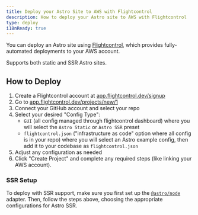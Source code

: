 ```yaml
---
title: Deploy your Astro Site to AWS with Flightcontrol
description: How to deploy your Astro site to AWS with Flightcontrol
type: deploy
i18nReady: true
---
```


You can deploy an Astro site using [Flightcontrol](https://www.flightcontrol.dev?ref=astro), which provides fully-automated deployments to your AWS account.

Supports both static and SSR Astro sites.

## How to Deploy

1. Create a Flightcontrol account at [app.flightcontrol.dev/signup](https://app.flightcontrol.dev/signup?ref=astro)
1. Go to [app.flightcontrol.dev/projects/new/1](https://app.flightcontrol.dev/projects/new/1)
1. Connect your GitHub account and select your repo
1. Select your desired "Config Type":
    - `GUI` (all config managed through flightcontrol dashboard) where you will select the `Astro Static` or `Astro SSR` preset
    - `flightcontrol.json` ("infrastructure as code" option where all config is in your repo) where you will select an Astro example config, then add it to your codebase as `flightcontrol.json`
1. Adjust any configuration as needed
1. Click "Create Project" and complete any required steps (like linking your AWS account).


### SSR Setup

To deploy with SSR support, make sure you first set up the [`@astro/node`](/en/astro/guides/integrations-guide/node/) adapter. Then, follow the steps above, choosing the appropriate configurations for Astro SSR.
